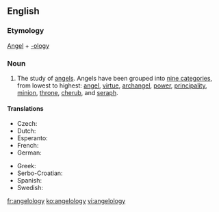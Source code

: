 ==English==

===Etymology===
[[Angel]] + [[-ology]]

===Noun===
{{en-noun|angelologies|-}}

# The study of [[angel]]s.  Angels have been grouped into [[w:Christian angelic hierarchy|nine categories]], from lowest to highest: [[angel]], [[virtue]], [[archangel]], [[power]], [[principality]], [[minion]], [[throne]], [[cherub]], and [[seraph]].

====Translations====
{{trans-top|study of angels}}
* Czech: {{t-|cs|angelologie}}
* Dutch: {{t+|nl|angelologie}}
* Esperanto: {{t-|eo|anĝelologio}}
* French: {{t+|fr|angélologie}}
* German: {{t+|de|Angelologie|f}}
{{trans-mid}}
* Greek: {{t+|el|αγγελολογία|f|tr=angelología|sc=Grek}}
* Serbo-Croatian: {{t|sh|angelologija|f}}
* Spanish: {{t-|es|angelología|f}}
* Swedish: {{t-|sv|angelologi}}
{{trans-bottom}}

[[fr:angelology]]
[[ko:angelology]]
[[vi:angelology]]